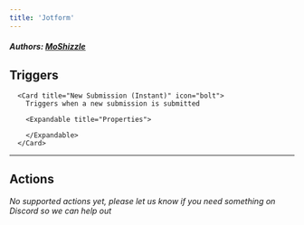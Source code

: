 ```yaml
---
title: 'Jotform'
---
```


##### Authors: [MoShizzle](https://github.com/MoShizzle)


## Triggers


      <Card title="New Submission (Instant)" icon="bolt">
        Triggers when a new submission is submitted

        <Expandable title="Properties">
          
<ResponseField name="Form" required type="Dropdown">

</ResponseField>
              
        </Expandable>
      </Card>
  

---

## Actions

*No supported actions yet, please let us know if you need something on Discord so we can help out* 

